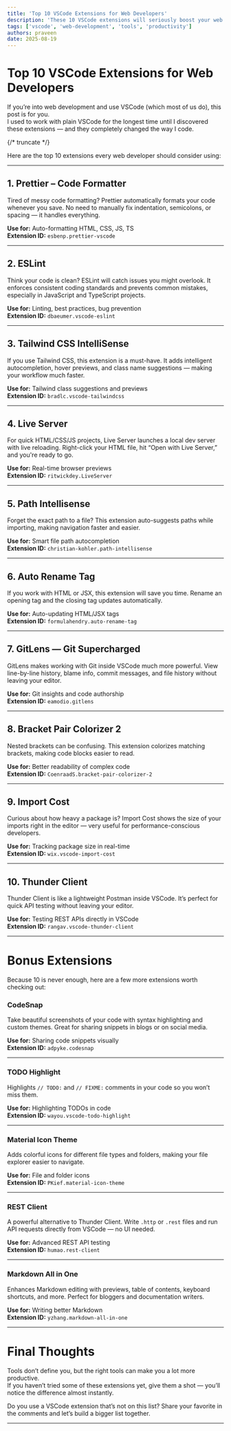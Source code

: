 ```yaml
---
title: 'Top 10 VSCode Extensions for Web Developers'
description: 'These 10 VSCode extensions will seriously boost your web development productivity.'
tags: ['vscode', 'web-development', 'tools', 'productivity']
authors: praveen
date: 2025-08-19 
---
```


# Top 10 VSCode Extensions for Web Developers

If you’re into web development and use VSCode (which most of us do), this post is for you.  
I used to work with plain VSCode for the longest time until I discovered these extensions — and they completely changed the way I code.

{/* truncate */}

Here are the top 10 extensions every web developer should consider using:

---

## 1. Prettier – Code Formatter
Tired of messy code formatting? Prettier automatically formats your code whenever you save. No need to manually fix indentation, semicolons, or spacing — it handles everything.

**Use for:** Auto-formatting HTML, CSS, JS, TS  
**Extension ID:** `esbenp.prettier-vscode`

---

## 2. ESLint
Think your code is clean? ESLint will catch issues you might overlook. It enforces consistent coding standards and prevents common mistakes, especially in JavaScript and TypeScript projects.

**Use for:** Linting, best practices, bug prevention  
**Extension ID:** `dbaeumer.vscode-eslint`

---

## 3. Tailwind CSS IntelliSense
If you use Tailwind CSS, this extension is a must-have. It adds intelligent autocompletion, hover previews, and class name suggestions — making your workflow much faster.

**Use for:** Tailwind class suggestions and previews  
**Extension ID:** `bradlc.vscode-tailwindcss`

---

## 4. Live Server
For quick HTML/CSS/JS projects, Live Server launches a local dev server with live reloading. Right-click your HTML file, hit “Open with Live Server,” and you're ready to go.

**Use for:** Real-time browser previews  
**Extension ID:** `ritwickdey.LiveServer`

---

## 5. Path Intellisense
Forget the exact path to a file? This extension auto-suggests paths while importing, making navigation faster and easier.

**Use for:** Smart file path autocompletion  
**Extension ID:** `christian-kohler.path-intellisense`

---

## 6. Auto Rename Tag
If you work with HTML or JSX, this extension will save you time. Rename an opening tag and the closing tag updates automatically.

**Use for:** Auto-updating HTML/JSX tags  
**Extension ID:** `formulahendry.auto-rename-tag`

---

## 7. GitLens — Git Supercharged
GitLens makes working with Git inside VSCode much more powerful. View line-by-line history, blame info, commit messages, and file history without leaving your editor.

**Use for:** Git insights and code authorship  
**Extension ID:** `eamodio.gitlens`

---

## 8. Bracket Pair Colorizer 2
Nested brackets can be confusing. This extension colorizes matching brackets, making code blocks easier to read.

**Use for:** Better readability of complex code  
**Extension ID:** `CoenraadS.bracket-pair-colorizer-2`

---

## 9. Import Cost
Curious about how heavy a package is? Import Cost shows the size of your imports right in the editor — very useful for performance-conscious developers.

**Use for:** Tracking package size in real-time  
**Extension ID:** `wix.vscode-import-cost`

---

## 10. Thunder Client
Thunder Client is like a lightweight Postman inside VSCode. It’s perfect for quick API testing without leaving your editor.

**Use for:** Testing REST APIs directly in VSCode  
**Extension ID:** `rangav.vscode-thunder-client`

---

# Bonus Extensions

Because 10 is never enough, here are a few more extensions worth checking out:

### CodeSnap
Take beautiful screenshots of your code with syntax highlighting and custom themes. Great for sharing snippets in blogs or on social media.

**Use for:** Sharing code snippets visually  
**Extension ID:** `adpyke.codesnap`

---

### TODO Highlight
Highlights `// TODO:` and `// FIXME:` comments in your code so you won’t miss them.

**Use for:** Highlighting TODOs in code  
**Extension ID:** `wayou.vscode-todo-highlight`

---

### Material Icon Theme
Adds colorful icons for different file types and folders, making your file explorer easier to navigate.

**Use for:** File and folder icons  
**Extension ID:** `PKief.material-icon-theme`

---

### REST Client
A powerful alternative to Thunder Client. Write `.http` or `.rest` files and run API requests directly from VSCode — no UI needed.

**Use for:** Advanced REST API testing  
**Extension ID:** `humao.rest-client`

---

### Markdown All in One
Enhances Markdown editing with previews, table of contents, keyboard shortcuts, and more. Perfect for bloggers and documentation writers.

**Use for:** Writing better Markdown  
**Extension ID:** `yzhang.markdown-all-in-one`

---

# Final Thoughts
Tools don’t define you, but the right tools can make you a lot more productive.  
If you haven’t tried some of these extensions yet, give them a shot — you’ll notice the difference almost instantly.

Do you use a VSCode extension that’s not on this list? Share your favorite in the comments and let’s build a bigger list together.

---
